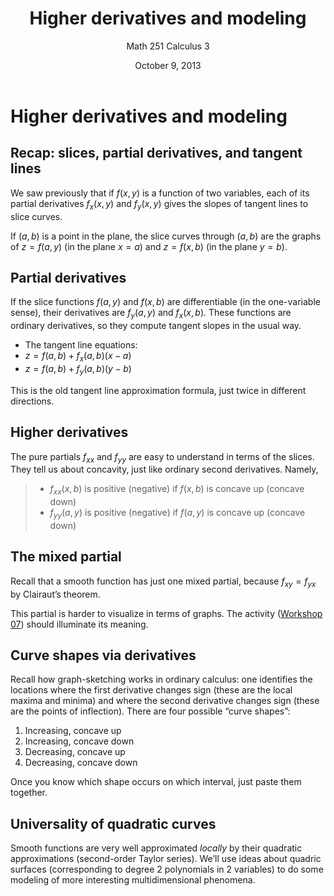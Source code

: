 % Higher derivatives and modeling
% Math 251 Calculus 3
% October 9, 2013

# Higher derivatives and modeling

## Recap: slices, partial derivatives, and tangent lines

We saw previously that if $f(x,y)$ is a function of two variables, each of its partial derivatives $f_x(x,y)$ and $f_y(x,y)$ gives the slopes of tangent lines to slice curves.

If $(a, b)$ is a point in the plane, the slice curves through $(a,b)$ are the graphs of $z = f(a, y)$ (in the plane $x = a$) and $z = f(x, b)$ (in the plane $y = b$).

## Partial derivatives

If the slice functions $f(a, y)$ and $f(x,b)$ are differentiable (in the one-variable sense), their derivatives are $f_y(a,y)$ and $f_x(x,b)$. These functions are ordinary derivatives, so they compute tangent slopes in the usual way.

- The tangent line equations: 
- $z = f(a, b) + f_x(a,b)(x - a)$
- $z = f(a, b) + f_y(a,b)(y - b)$

This is the old tangent line approximation formula, just twice in different directions.

## Higher derivatives

The pure partials $f_{xx}$ and $f_{yy}$ are easy to understand in terms of the slices. They tell us about concavity, just like ordinary second derivatives. Namely,

> - $f_{xx}(x,b)$ is positive (negative) if $f(x,b)$ is concave up (concave down)
> - $f_{yy}(a,y)$ is positive (negative) if $f(a,y)$ is concave up (concave down)

## The mixed partial

Recall that a smooth function has just one mixed partial, because $f_{xy} = f_{yx}$ by Clairaut's theorem.

This partial is harder to visualize in terms of graphs. The activity ([Workshop 07][w07]) should illuminate its meaning.

## Curve shapes via derivatives

Recall how graph-sketching works in ordinary calculus: one identifies the locations where the first derivative changes sign (these are the local maxima and minima) and where the second derivative changes sign (these are the points of inflection). There are four possible "curve shapes":

1. Increasing, concave up
2. Increasing, concave down
3. Decreasing, concave up
4. Decreasing, concave down

Once you know which shape occurs on which interval, just paste them together.

## Universality of quadratic curves

Smooth functions are very well approximated *locally* by their quadratic approximations (second-order Taylor series). We'll use ideas about quadric surfaces (corresponding to degree 2 polynomials in 2 variables) to do some modeling of more interesting multidimensional phenomena.

[w07]: ../../workshops/07/Workshop.pdf